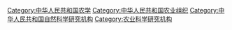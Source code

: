 [[Category:中华人民共和国农学|Category:中华人民共和国农学]]
[[Category:中华人民共和国农业组织|Category:中华人民共和国农业组织]]
[[Category:中华人民共和国自然科学研究机构|Category:中华人民共和国自然科学研究机构]]
[[Category:农业科学研究机构|Category:农业科学研究机构]]